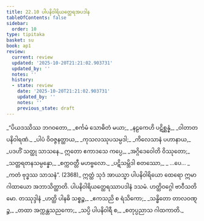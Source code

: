 ```yaml
---
title: 22.10 ပါပနိဝါရိယတ္ထေရအပဒါန
tableOfContents: false
sidebar:
  order: 10
type: tipitaka
basket: su
book: ap1
review:
  current: review
  updated: '2025-10-20T21:21:02.903731'
  updated_by: ''
  notes: ''
  history:
  - state: review
    date: '2025-10-20T21:21:02.903731'
    updated_by: ''
    notes: ''
    previous_state: draft
---
```



<DynamicBreadcrumb />


<ReviewStatus review={frontmatter.review} showDetails={true} />

<HypothesisAnnotation frontmatter={frontmatter} />

<Division number="51" book="ap1" e="ch" v="20" p="238">

<Paragraph number="2890" type="verses" book="ap1">
_“ပိယဒဿိဿ ဘဂဝတော,_  
_စင်္ကမံ သောဓိတံ မယာ;_  
_နဠကေဟိ ပဋိစ္ဆန္နံ,_  
_ဝါတာတပနိဝါရဏံ._  

</Paragraph>

</Division>
<Division number="52" book="ap1" e="ch" v="20" p="238">

<Paragraph number="2891" type="verses" book="ap1">
_ပါပံ ဝိဝဇ္ဇနတ္ထာယ,_  
_ကုသလဿုပသမ္ပဒါ;_  
_ကိလေသာနံ ပဟာနာယ,_  
_ပဒဟိံ သတ္ထု သာသနေ._  

</Paragraph>

</Division>
<Division number="53" book="ap1" e="ch" v="20" p="238">

<Paragraph number="2892" type="verses" book="ap1">
ဣတော ဧကာဒသေ ကပ္ပေ,_  
_အဂ္ဂိဒေဝေါတိ ဝိဿုတော;_  
_သတ္တရတနသမ္ပန္နော,_  
_စက္ကဝတ္တီ မဟဗ္ဗလော._  

</Paragraph>

</Division>
<Division number="54" book="ap1" e="ch" v="20" p="238">

<Paragraph number="2893" type="verses" book="ap1">
_ပဋိသမ္ဘိဒါ စတဿော,_  
_ …ပေ… _  
_ကတံ ဗုဒ္ဓဿ သာသနံ”. (2368)_  

</Paragraph>

<Paragraph number="2894" book="ap1">
ဣတ္ထံ သုဒံ အာယသ္မာ ပါပနိဝါရိယော ထေရော ဣမာ ဂါထာယော အဘာသိတ္ထာတိ.

</Paragraph>
</Division>

<Paragraph number="2895" type="center" book="ap1">
ပါပနိဝါရိယတ္ထေရဿာပဒါနံ ဒသမံ.



</Paragraph>

<Paragraph number="2896" type="center" book="ap1">
ဟတ္ထိဝဂ္ဂေါ ဗာဝီသတိမော.



</Paragraph>

<Paragraph number="2897" type="center" book="ap1">
တဿုဒ္ဒါနံ


</Paragraph>

<Paragraph number="2898" type="verses" book="ap1">
_ဟတ္ထိ ပါနဓိ သစ္စဉ္စ,_  
_ဧကသညိ စ ရံသိကော;_  
_သန္ဓိတော တာလဝဏ္ဋဉ္စ,_  
_တထာ အက္ကန္တသညကော;_  
_သပ္ပိ ပါပနိဝါရီ စ,_  
_စတုပ္ပညာသ ဂါထကာတိ._
</Paragraph>